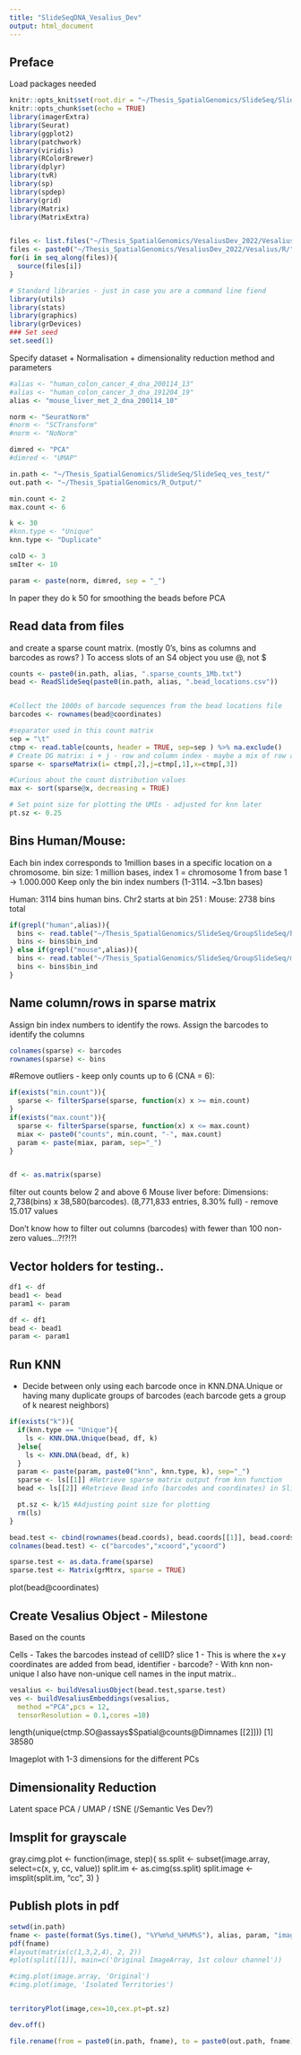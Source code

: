 ```yaml
---
title: "SlideSeqDNA_Vesalius_Dev"
output: html_document
---
```


## Preface
Load packages needed


```r
knitr::opts_knit$set(root.dir = "~/Thesis_SpatialGenomics/SlideSeq/SlideSeq_ves_test/")
knitr::opts_chunk$set(echo = TRUE)
library(imagerExtra)
library(Seurat)
library(ggplot2)
library(patchwork)
library(viridis)
library(RColorBrewer)
library(dplyr)
library(tvR)
library(sp)
library(spdep)
library(grid)
library(Matrix)
library(MatrixExtra)


files <- list.files("~/Thesis_SpatialGenomics/VesaliusDev_2022/Vesalius/R",pattern = ".R")
files <- paste0("~/Thesis_SpatialGenomics/VesaliusDev_2022/Vesalius/R/",files)
for(i in seq_along(files)){
  source(files[i])
}

# Standard libraries - just in case you are a command line fiend
library(utils)
library(stats)
library(graphics)
library(grDevices)
### Set seed
set.seed(1)
```

Specify dataset + Normalisation + dimensionality reduction method and parameters

```r
#alias <- "human_colon_cancer_4_dna_200114_13"
#alias <- "human_colon_cancer_3_dna_191204_19"
alias <- "mouse_liver_met_2_dna_200114_10"

norm <- "SeuratNorm"
#norm <- "SCTransform"
#norm <- "NoNorm"

dimred <- "PCA" 
#dimred <- "UMAP"

in.path <- "~/Thesis_SpatialGenomics/SlideSeq/SlideSeq_ves_test/"
out.path <- "~/Thesis_SpatialGenomics/R_Output/"

min.count <- 2
max.count <- 6

k <- 30
#knn.type <- "Unique"
knn.type <- "Duplicate"

colD <- 3
smIter <- 10

param <- paste(norm, dimred, sep = "_")

```

In paper they do k 50 for smoothing the beads before PCA

## Read data from files
and create a sparse count matrix. (mostly 0's, bins as columns and barcodes as rows? )
To access slots of an S4 object you use @, not $


```r

counts <- paste0(in.path, alias, ".sparse_counts_1Mb.txt")
bead <- ReadSlideSeq(paste0(in.path, alias, ".bead_locations.csv"))


#Collect the 1000s of barcode sequences from the bead locations file
barcodes <- rownames(bead@coordinates)

#separator used in this count matrix
sep = "\t"
ctmp <- read.table(counts, header = TRUE, sep=sep ) %>% na.exclude()
# Create DG matrix: i + j - row and column index - maybe a mix of row and columns - do as.counts instead
sparse <- sparseMatrix(i= ctmp[,2],j=ctmp[,1],x=ctmp[,3]) 

#Curious about the count distribution values
max <- sort(sparse@x, decreasing = TRUE)

# Set point size for plotting the UMIs - adjusted for knn later
pt.sz <- 0.25


```


## Bins Human/Mouse:
Each bin index corresponds to 1million bases in a specific location on a chromosome.
bin size: 1 million bases, index 1 = chromosome 1 from base 1 -> 1.000.000
Keep only the bin index numbers (1-3114. ~3.1bn bases)

Human: 3114 bins human bins. Chr2 starts at bin 251 :
Mouse: 2738 bins total 
```r

if(grepl("human",alias)){
  bins <- read.table("~/Thesis_SpatialGenomics/SlideSeq/GroupSlideSeq/hg19_1Mb_bins.txt", header = T)
  bins <- bins$bin_ind
} else if(grepl("mouse",alias)){
  bins <- read.table("~/Thesis_SpatialGenomics/SlideSeq/GroupSlideSeq/mm10_1Mb_bins.txt", header = T)
  bins <- bins$bin_ind
}
```




## Name column/rows in sparse matrix
Assign bin index numbers to identify the rows. 
Assign the barcodes to identify the columns

```r
colnames(sparse) <- barcodes
rownames(sparse) <- bins
```

#Remove outliers - keep only counts up to 6 (CNA = 6):


```r

if(exists("min.count")){
  sparse <- filterSparse(sparse, function(x) x >= min.count)
}
if(exists("max.count")){
  sparse <- filterSparse(sparse, function(x) x <= max.count)
  miax <- paste0("counts", min.count, "-", max.count)
  param <- paste(miax, param, sep="_")
}


df <- as.matrix(sparse) 


```

filter out counts below 2 and above 6 
Mouse liver before: Dimensions: 2,738(bins) x 38,580(barcodes). (8,771,833 entries, 8.30% full) - remove 15.017 values

Don't know how to filter out columns (barcodes) with fewer than 100 non-zero values...?!?!?!

## Vector holders for testing..

```r
df1 <- df
bead1 <- bead
param1 <- param

df <- df1
bead <- bead1
param <- param1
```


## Run KNN
- Decide between only using each barcode once in KNN.DNA.Unique 
  or having many duplicate groups of barcodes (each barcode gets a group of k nearest neighbors)


```r
if(exists("k")){
  if(knn.type == "Unique"){
    ls <- KNN.DNA.Unique(bead, df, k)
  }else{
    ls <- KNN.DNA(bead, df, k)
  }
  param <- paste(param, paste0("knn", knn.type, k), sep="_")
  sparse <- ls[[1]] #Retrieve sparse matrix output from knn function
  bead <- ls[[2]] #Retrieve Bead info (barcodes and coordinates) in SlideSeq assay format compatible with Seurat/Vesalius object

  pt.sz <- k/15 #Adjusting point size for plotting
  rm(ls)
}

bead.test <- cbind(rownames(bead.coords), bead.coords[[1]], bead.coords[[2]])
colnames(bead.test) <- c("barcodes","xcoord","ycoord")

sparse.test <- as.data.frame(sparse)
sparse.test <- Matrix(grMtrx, sparse = TRUE)

```



plot(bead@coordinates)




  
  
  

## Create Vesalius Object - Milestone
Based on the counts

Cells - Takes the barcodes instead of cellID?
slice 1 - This is where the x+y coordinates are added from bead, identifier - barcode?
- With knn non-unique I also have non-unique cell names in the input matrix..

```r

vesalius <- buildVesaliusObject(bead.test,sparse.test)
ves <- buildVesaliusEmbeddings(vesalius,
  method ="PCA",pcs = 12,
  tensorResolution = 0.1,cores =10)

```

length(unique(ctmp.SO@assays$Spatial@counts@Dimnames[[2]]))
[1] 38580

Imageplot with 1-3 dimensions for the different PCs


## Dimensionality Reduction
Latent space
PCA / UMAP / tSNE (/Semantic Ves Dev?)


## Imsplit for grayscale
gray.cimg.plot <- function(image, step){
  ss.split <- subset(image.array, select=c(x, y, cc, value))
  split.im <- as.cimg(ss.split)
  split.image <- imsplit(split.im, "cc", 3)
}


## Publish plots in pdf

```r
setwd(in.path)
fname <- paste(format(Sys.time(), "%Y%m%d_%H%M%S"), alias, param, "images_VesDev.pdf", sep="_")
pdf(fname)
#layout(matrix(c(1,3,2,4), 2, 2))
#plot(split[[1]], main=c('Original ImageArray, 1st colour channel'))

#cimg.plot(image.array, 'Original')
#cimg.plot(image, 'Isolated Territories')


territoryPlot(image,cex=10,cex.pt=pt.sz)

dev.off()

file.rename(from = paste0(in.path, fname), to = paste0(out.path, fname))
```

